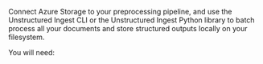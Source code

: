 Connect Azure Storage to your preprocessing pipeline, and use the Unstructured Ingest CLI or the Unstructured Ingest Python library to batch process all your documents and store structured outputs locally on your filesystem.

You will need: 


<SharedAzure />

